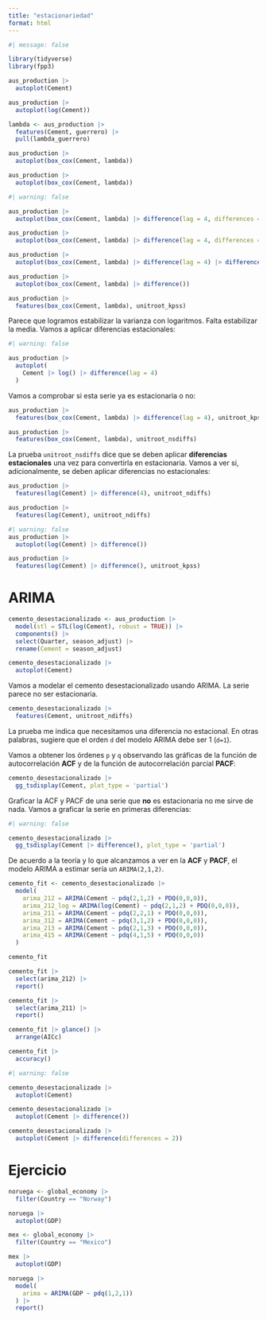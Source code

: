 ```yaml
---
title: "estacionariedad"
format: html
---
```


```r
#| message: false

library(tidyverse)
library(fpp3)
```

```r
aus_production |> 
  autoplot(Cement)

aus_production |> 
  autoplot(log(Cement))

lambda <- aus_production |> 
  features(Cement, guerrero) |> 
  pull(lambda_guerrero)

aus_production |> 
  autoplot(box_cox(Cement, lambda))

aus_production |> 
  autoplot(box_cox(Cement, lambda))
```

```r
#| warning: false

aus_production |> 
  autoplot(box_cox(Cement, lambda) |> difference(lag = 4, differences = 1))

aus_production |> 
  autoplot(box_cox(Cement, lambda) |> difference(lag = 4, differences = 2))

aus_production |> 
  autoplot(box_cox(Cement, lambda) |> difference(lag = 4) |> difference())

aus_production |> 
  autoplot(box_cox(Cement, lambda) |> difference())
```



```r
aus_production |> 
  features(box_cox(Cement, lambda), unitroot_kpss)
```



Parece que logramos estabilizar la varianza con logaritmos. Falta estabilizar la media. Vamos a aplicar diferencias estacionales:

```r
#| warning: false

aus_production |> 
  autoplot(
    Cement |> log() |> difference(lag = 4)
  )
```

Vamos a comprobar si esta serie ya es estacionaria o no:

```r
aus_production |> 
  features(box_cox(Cement, lambda) |> difference(lag = 4), unitroot_kpss)
```

```r
aus_production |> 
  features(box_cox(Cement, lambda), unitroot_nsdiffs)
```

La prueba `unitroot_nsdiffs` dice que se deben aplicar **diferencias estacionales** una vez para convertirla en estacionaria. Vamos a ver si, adicionalmente, se deben aplicar diferencias no estacionales:

```r
aus_production |> 
  features(log(Cement) |> difference(4), unitroot_ndiffs)
```

```r
aus_production |> 
  features(log(Cement), unitroot_ndiffs)
```

```r
#| warning: false
aus_production |> 
  autoplot(log(Cement) |> difference())

aus_production |> 
  features(log(Cement) |> difference(), unitroot_kpss)
```
# ARIMA

```r
cemento_desestacionalizado <- aus_production |> 
  model(stl = STL(log(Cement), robust = TRUE)) |> 
  components() |> 
  select(Quarter, season_adjust) |> 
  rename(Cement = season_adjust)

cemento_desestacionalizado |> 
  autoplot(Cement)
```
Vamos a modelar el cemento desestacionalizado usando ARIMA. La serie parece no ser estacionaria.

```r
cemento_desestacionalizado |>
  features(Cement, unitroot_ndiffs)
```

La prueba me indica que necesitamos una diferencia no estacional. En otras palabras, sugiere que el orden `d` del modelo ARIMA debe ser 1 (`d=1`).

Vamos a obtener los órdenes `p` y `q` observando las gráficas de la función de autocorrelación **ACF** y de la función de autocorrelación parcial **PACF**:

```r
cemento_desestacionalizado |> 
  gg_tsdisplay(Cement, plot_type = 'partial')
```

Graficar la ACF y PACF de una serie que **no** es estacionaria no me sirve de nada. Vamos a graficar la serie en primeras diferencias:

```r
#| warning: false

cemento_desestacionalizado |> 
  gg_tsdisplay(Cement |> difference(), plot_type = 'partial')
```

De acuerdo a la teoría y lo que alcanzamos a ver en la **ACF** y **PACF**, el modelo ARIMA a estimar sería un `ARIMA(2,1,2)`.

```r
cemento_fit <- cemento_desestacionalizado |> 
  model(
    arima_212 = ARIMA(Cement ~ pdq(2,1,2) + PDQ(0,0,0)),
    arima_212_log = ARIMA(log(Cement) ~ pdq(2,1,2) + PDQ(0,0,0)),
    arima_211 = ARIMA(Cement ~ pdq(2,2,1) + PDQ(0,0,0)),
    arima_312 = ARIMA(Cement ~ pdq(3,1,2) + PDQ(0,0,0)),
    arima_213 = ARIMA(Cement ~ pdq(2,1,3) + PDQ(0,0,0)),
    arima_415 = ARIMA(Cement ~ pdq(4,1,5) + PDQ(0,0,0))
  )

cemento_fit

cemento_fit |> 
  select(arima_212) |>
  report()

cemento_fit |> 
  select(arima_211) |>
  report()

cemento_fit |> glance() |> 
  arrange(AICc)

cemento_fit |> 
  accuracy()
```
```r
#| warning: false

cemento_desestacionalizado |> 
  autoplot(Cement)

cemento_desestacionalizado |> 
  autoplot(Cement |> difference())

cemento_desestacionalizado |> 
  autoplot(Cement |> difference(differences = 2))
```

# Ejercicio

```r
noruega <- global_economy |>
  filter(Country == "Norway") 

noruega |>
  autoplot(GDP)
```

```r
mex <- global_economy |>
  filter(Country == "Mexico") 

mex |>
  autoplot(GDP)
```



```r
noruega |> 
  model(
    arima = ARIMA(GDP ~ pdq(1,2,1))
  ) |> 
  report()
```

